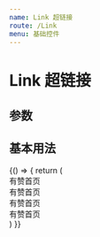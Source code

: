 ---
name: Link 超链接
route: /Link
menu: 基础控件
---


# Link 超链接

## 参数
<Props of={Link} />

## 基本用法
<Playground>
   {() => {
         return (
          <div>
             <div><Link href="https://youzan.com" target="_blank">有赞首页</Link></div>
             <div>
                 <Link href="https://youzan.com" disabled>
                     有赞首页
                </Link>
             </div>
             <div>
                <Link href="https://youzan.com" target="_blank" weak>有赞首页</Link>
             </div>
             <div>
                <Link href="https://youzan.com" disabled weak>
                    有赞首页
                </Link>
             </div>
          </div>
         )
   }}
</Playground>